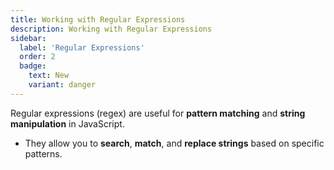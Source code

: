 ```yaml
---
title: Working with Regular Expressions
description: Working with Regular Expressions
sidebar:
  label: 'Regular Expressions'
  order: 2
  badge:
    text: New
    variant: danger
---
```



Regular expressions (regex) are useful for **pattern matching** and **string manipulation** in JavaScript. 
- They allow you to **search**, **match**, and **replace strings** based on specific patterns.
